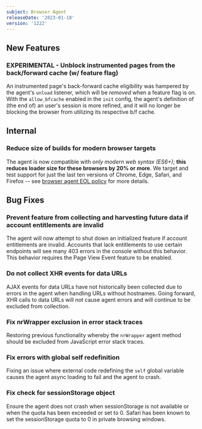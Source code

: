 ```yaml
---
subject: Browser Agent
releaseDate: '2023-01-18'
version: '1222'
---
```


## New Features
### EXPERIMENTAL - Unblock instrumented pages from the back/forward cache (w/ feature flag)
An instrumented page's back-forward cache eligibility was hampered by the agent's `unload` listener, which will be _removed_ when a feature flag is on. With the `allow_bfcache` enabled in the `init` config, the agent's definition of (the end of) an user's session is more refined, and it will no longer be blocking the browser from utilizing its respective b/f cache.

## Internal
### Reduce size of builds for modern browser targets
The agent is now compatible with _only modern web syntax (ES6+)_; **this reduces loader size for these browsers by 20% or more**. We target and test support for just the last ten versions of Chrome, Edge, Safari, and Firefox -- see [browser agent EOL policy](https://docs.newrelic.com/docs/browser/browser-monitoring/getting-started/browser-agent-eol-policy/) for more details.

## Bug Fixes
### Prevent feature from collecting and harvesting future data if account entitlements are invalid
The agent will now attempt to shut down an initialized feature if account entitlements are invalid. Accounts that lack entitlements to use certain endpoints will see many 403 errors in the console without this behavior. This behavior requires the Page View Event feature to be enabled.

### Do not collect XHR events for data URLs
AJAX events for data URLs have not historically been collected due to errors in the agent when handling URLs without hostnames. Going forward, XHR calls to data URLs will not cause agent errors and will continue to be excluded from collection.

### Fix nrWrapper exclusion in error stack traces
Restoring previous functionality whereby the `nrWrapper` agent method should be excluded from JavaScript error stack traces.

### Fix errors with global self redefinition
Fixing an issue where external code redefining the `self` global variable causes the agent async loading to fail and the agent to crash.

### Fix check for sessionStorage object
Ensure the agent does not crash when sessionStorage is not available or when the quota has been exceeded or set to 0. Safari has been known to set the sessionStorage quota to 0 in private browsing windows.
